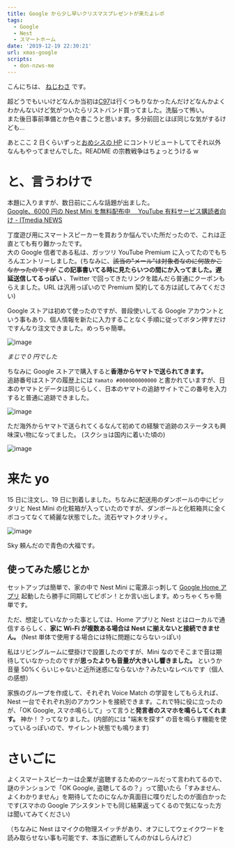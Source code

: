 ```yaml
---
title: Google から少し早いクリスマスプレゼントが来たよレポ
tags:
  - Google
  - Nest
  - スマートホーム
date: '2019-12-19 22:30:21'
url: xmas-google
scripts:
  - don-nzws-me
---
```


こんにちは、 [ねじわさ](https://don.nzws.me/@nzws) です。

超どうでもいいけどなんか当初は[C97](https://google.com/search?q=C97)は行くつもりなかったんだけどなんかよくわかんないけど気がついたらリストバンド買ってました。洗脳って怖い。  
また後日事前準備とか色々書こうと思います。多分前回とほぼ同じな気がするけども...

あとここ 2 日くらいずっと[おめシスの HP](https://github.com/omegasisters/homepage) にコントリビュートしててそれ以外なんもやってませんでした。README の宗教戦争はちょっとうける w

# と、言うわけで

本題に入りますが、数日前にこんな話題が出ました。  
[Google、6000 円の Nest Mini を無料配布中　 YouTube 有料サービス購読者向け - ITmedia NEWS](https://www.itmedia.co.jp/news/articles/1912/16/news058.html)

丁度遊び用にスマートスピーカーを買おうか悩んでいた所だったので、これは正直とても有り難かったです。  
大の Google 信者である私は、ガッツリ YouTube Premium に入ってたのでもちろんエントリーしました。(ちなみに、~~該当の"メール"は対象者なのに何故かこなかったのですが~~ **この記事書いてる時に見たらいつの間にか入ってました。遅延送信してるっぽい** 、Twitter で回ってきたリンクを踏んだら普通にクーポンもらえました。URL は汎用っぽいので Premium 契約してる方は試してみてください)

Google ストアは初めて使ったのですが、普段使いしてる Google アカウントという事もあり、個人情報を新たに入力することなく手順に従ってボタン押すだけですんなり注文できました。めっちゃ簡単。

![image](/static/files-blog-nzws-me/xmas-google/uhcpfihl02o.png)

_まじで 0 円でした_

ちなみに Google ストアで購入すると**香港からヤマトで送られてきます。**  
追跡番号はストアの履歴上には `Yamato #000000000000` と書かれていますが、日本のヤマトとデータは同じらしく、日本のヤマトの追跡サイトでこの番号を入力すると普通に追跡できました。

![image](/static/files-blog-nzws-me/xmas-google/anngjkvntto.png)

ただ海外からヤマトで送られてくるなんて初めての経験で追跡のステータスも興味深い物になってました。 (スクショは国内に着いた頃の)

![image](/static/files-blog-nzws-me/xmas-google/6122esmggq.png)

# 来た yo

15 日に注文し、19 日に到着しました。ちなみに配送用のダンボールの中にピッタリと Nest Mini の化粧箱が入っていたのですが、ダンボールと化粧箱共に全くボコってなくて綺麗な状態でした。流石ヤマトクオリティ。

![image](/static/files-blog-nzws-me/xmas-google/image0244.jpg)

Sky 頼んだので青色の大福です。

<MastodonEmbed url="https://don.nzws.me/@nzws/103332256932982728" />

## 使ってみた感じとか

セットアップは簡単で、家の中で Nest Mini に電源ぶっ刺して [Google Home アプリ](https://play.google.com/store/apps/details?id=com.google.android.apps.chromecast.app&hl=ja) 起動したら勝手に同期してピポン！とか言い出します。めっちゃくちゃ簡単です。

ただ、想定していなかった事としては、Home アプリと Nest とはローカルで通信するらしく、**家に Wi-Fi が複数ある場合は Nest に揃えないと接続できません。** (Nest 単体で使用する場合には特に問題にならないっぽい)

私はリビングルームに壁掛けで設置したのですが、Mini なのでそこまで音は期待していなかったのですが**思ったよりも音量が大きいし響きました。** というか音量 50%くらいじゃないと近所迷惑にならないか？みたいなレベルです（個人の感想）

家族のグループを作成して、それぞれ Voice Match の学習をしてもらえれば、Nest 一台でそれぞれ別のアカウントを接続できます。これで特に役に立ったのが、「OK Google, スマホ鳴らして」って言うと**発言者のスマホを鳴らしてくれます。** 神か！？ってなりました。(内部的には "端末を探す" の音を鳴らす機能を使っているっぽいので、サイレント状態でも鳴ります)

# さいごに

よくスマートスピーカーは企業が盗聴するためのツールだって言われてるので、謎のテンションで「OK Google, 盗聴してるの？」って聞いたら「すみません、よくわかりません」を期待してたのになんか真面目に喋りだしたのが面白かったです(スマホの Google アシスタントでも同じ結果返ってくるので気になった方は聞いてみてください)

（ちなみに Nest はマイクの物理スイッチがあり、オフにしてウェイクワードを読み取らせない事も可能です、本当に遮断してんのかはしらんけど）
